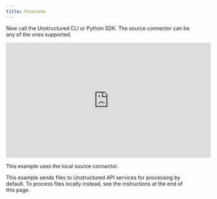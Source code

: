 ```yaml
---
title: Pinecone
---
```


<NewDocument />


<SharedContentPinecone/>

Now call the Unstructured CLI or Python SDK. The source connector can be any of the ones supported.

<iframe
  width="560"
  height="315"
  src="https://www.youtube.com/embed/FZNgYi-fxdg"
  title="YouTube video player"
  frameborder="0"
  allow="accelerometer; autoplay; clipboard-write; encrypted-media; gyroscope; picture-in-picture"
  allowfullscreen
></iframe>

This example uses the local source connector.

This example sends files to Unstructured API services for processing by default. To process files locally instead, see the instructions at the end of this page.


<CodeGroup>
  <PineconeAPISh />
  <PineconeAPIPyV2 />
  <PineconeAPIPyV1 />
</CodeGroup>


<SharedPartitionByAPIOSS/>
